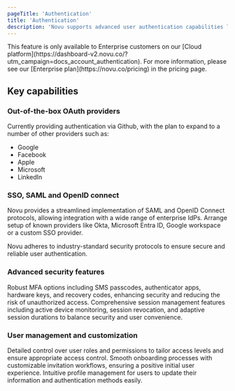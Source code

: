 ```yaml
---
pageTitle: 'Authentication'
title: 'Authentication'
description: 'Novu supports advanced user authentication capabilities like OAuth, SSO, MFA and more, providing enterprise customers with a robust, secure, and user-friendly authentication solution.'
---
```



<Callout type="info">
  This feature is only available to Enterprise customers on our [Cloud
  platform](https://dashboard-v2.novu.co/?utm_campaign=docs_account_authentication). For more
  information, please see our [Enterprise plan](https://novu.co/pricing) in the pricing page.
</Callout>

## Key capabilities

### Out-of-the-box OAuth providers

Currently providing authentication via Github, with the plan to expand to a number of other providers such as:

- Google
- Facebook
- Apple
- Microsoft
- LinkedIn

### SSO, SAML and OpenID connect

Novu provides a streamlined implementation of SAML and OpenID Connect protocols, allowing integration with a wide range of enterprise IdPs. Arrange setup of known providers like Okta, Microsoft Entra ID, Google workspace or a custom SSO provider.

Novu adheres to industry-standard security protocols to ensure secure and reliable user authentication.

### Advanced security features

<Accordions>
  <Accordion title="Multi-Factor Authentication (MFA)">
    Robust MFA options including SMS passcodes, authenticator apps, hardware keys, and recovery
    codes, enhancing security and reducing the risk of unauthorized access.
  </Accordion>
  <Accordion title="Session Management">
    Comprehensive session management features including active device monitoring, session
    revocation, and adaptive session durations to balance security and user convenience.
  </Accordion>
</Accordions>

### User management and customization

<Cards>
  <Card title="Roles and permissions">
    Detailed control over user roles and permissions to tailor access levels and ensure appropriate
    access control.
  </Card>
  <Card title="User invitations and Onboarding">
    Smooth onboarding processes with customizable invitation workflows, ensuring a positive initial
    user experience.
  </Card>
  <Card title="Profile management">
    Intuitive profile management for users to update their information and authentication methods
    easily.
  </Card>
</Cards>
